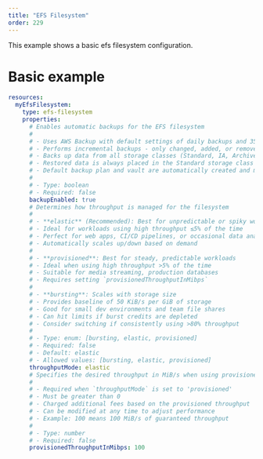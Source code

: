 ```yaml
---
title: "EFS Filesystem"
order: 229
---
```


This example shows a basic efs filesystem configuration.

# Basic example

```yml
resources:
  myEfsFilesystem:
    type: efs-filesystem
    properties:
      # Enables automatic backups for the EFS filesystem
      #
      # - Uses AWS Backup with default settings of daily backups and 35-day retention period
      # - Performs incremental backups - only changed, added, or removed files are copied after initial backup
      # - Backs up data from all storage classes (Standard, IA, Archive) without data access charges
      # - Restored data is always placed in the Standard storage class
      # - Default backup plan and vault are automatically created and managed by AWS
      #
      # - Type: boolean
      # - Required: false
      backupEnabled: true
      # Determines how throughput is managed for the filesystem
      #
      # - **elastic** (Recommended): Best for unpredictable or spiky workloads
      # - Ideal for workloads using high throughput ≤5% of the time
      # - Perfect for web apps, CI/CD pipelines, or occasional data analytics
      # - Automatically scales up/down based on demand
      #
      # - **provisioned**: Best for steady, predictable workloads
      # - Ideal when using high throughput >5% of the time
      # - Suitable for media streaming, production databases
      # - Requires setting `provisionedThroughputInMibps`
      #
      # - **bursting**: Scales with storage size
      # - Provides baseline of 50 KiB/s per GiB of storage
      # - Good for small dev environments and team file shares
      # - Can hit limits if burst credits are depleted
      # - Consider switching if consistently using >80% throughput
      #
      # - Type: enum: [bursting, elastic, provisioned]
      # - Required: false
      # - Default: elastic
      # - Allowed values: [bursting, elastic, provisioned]
      throughputMode: elastic
      # Specifies the desired throughput in MiB/s when using provisioned mode
      #
      # - Required when `throughputMode` is set to 'provisioned'
      # - Must be greater than 0
      # - Charged additional fees based on the provisioned throughput
      # - Can be modified at any time to adjust performance
      # - Example: 100 means 100 MiB/s of guaranteed throughput
      #
      # - Type: number
      # - Required: false
      provisionedThroughputInMibps: 100
```